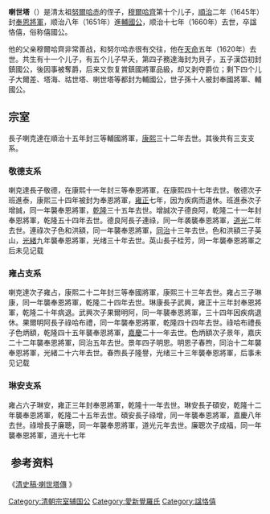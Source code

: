 {{Manchu name|[[爱新觉罗氏|爱新觉罗]]}}
'''喇世塔'''（{{bd|||1660年|catIdx=T}}）是清太祖[[努尔哈赤|努爾哈赤]]的侄子，[[穆尔哈齐|穆爾哈齊]]第十个儿子，[[顺治|順治]]二年（1645年）封[[奉恩將軍|奉恩將軍]]，顺治八年（1651年）進[[輔國公|輔國公]]，顺治十七年（1660年）去世，卒諡恪僖，俗称僖國公。

他的父亲穆爾哈齊非常善战，和努尔哈赤很有交往，他在[[天命_(后金)|天命]]五年（1620年）去世。共生有十一个儿子，有五个儿子早夭，第四子務達海封为貝子，五子漢岱初封鎮國公，後因事被奪爵，后来又恢复賞鎮國將軍品級，却又剥夺爵位；剩下四个儿子大爾差、塔海、祜世塔、喇世塔等都封为輔國公，世子孫十人被封奉國將軍、輔國公。

== 宗室 ==
長子喇克達在順治十五年封三等輔國將軍，[[康熙|康熙]]三十二年去世。其後共有三支支系。

=== 敬德支系 ===
喇克達長子敬德，在康熙十一年封三等奉恩將軍，在康熙四十七年去世。敬德次子班進泰，康熙三十四年被封为奉恩將軍，[[雍正|雍正]]七年，因为疾病而退休。班進泰次子增誠，同一年襲奉恩將軍，[[乾隆|乾隆]]三十五年去世。增誠次子德良阿，乾隆二十一年封奉恩將軍，乾隆五十四年去世。德良阿長子連祿，同一年袭襲奉恩將軍，[[道光|道光]]二年去世。連祿次子色和洪額，同一年襲奉恩將軍，[[同治|同治]]十三年去世。色和洪額三子英山，[[光绪|光緒]]九年襲奉恩將軍，光绪三十年去世。英山長子桂芳，同一年襲奉恩將軍之后未见记载

=== 雍占支系 ===
喇克達次子雍占，康熙二十二年封三等奉國將軍，康熙三十三年去世。雍占三子琳康，同一年襲奉恩將軍，乾隆二十四年去世。琳康長子武興，雍正十三年封奉恩將軍，乾隆二十年病退。武興次子果爾明阿，同一年襲奉恩將軍，三十四年因疾病退休。果爾明阿長子祿哈布禮，同一年襲奉恩將軍，乾隆四十四年去世。祿哈布禮長子色炳額，乾隆四十五年襲奉恩將軍，[[嘉庆|嘉慶]]二十一年去世。色炳額次子景年，嘉庆二十二年襲奉恩將軍，同治五年去世。景年四子明恩。明恩子春煦，同治十二年襲奉恩將軍，光緒二十六年去世。春煦長子隆譽，光绪三十三年襲奉恩將軍，后事未见记载

=== 琳安支系 ===
雍占六子琳安，雍正三年封奉恩將軍，乾隆十一年去世。琳安長子碩安，乾隆十二年襲奉恩將軍，乾隆二十五年去世。碩安長子祿增，同一年襲奉恩將軍，嘉慶八年去世。祿增長子廉聰，同一年襲奉恩將軍，道光元年去世。廉聰次子成福，同一年襲奉恩將軍，道光十七年
== 参考资料 ==
《[https://m.baidu.com/from=1013755s/bd_page_type=1/ssid=1874b0aed0c2bef5c2ded5fdc5f49c06/uid=0/pu=usm@1,sz@1320_1001,ta@iphone_2_5.0_3_537/t=iphone/l=3/tc?w=0_10_%e6%b8%85%e5%8f%b2%e7%a8%bf&ref=www_iphone&lid=6352617946532603534&fm=alop&m=8&srd=1&title=%E6%B8%85%E5%8F%B2%E7%A8%BF%E5%85%A8%E6%96%87%E5%9C%A8%E7%BA%BF%E9%98%85%E8%AF%BB_%E5%9B%BD%E5%AD%A6%E7%BB%8F%E5%85%B8_%E5%8E%86%E5%8F%B2%E6%98%A5%E7%A7%8B%E7%BD%91&dict=30&w_qd=&eqid=5829085d60d8e800100000015870bccd&ntc=1&bdenc=1&nsrc=IlPT2AEptyoA_yixCFOxXnANedT62v3IIQ3OPTlVLDK8jkWue4jqHcVjV88wL8LTUS4avGeAdAoDljXyQT2pkMkQf4F6sVsb8XfeeaSwrcm&tcid=ixp53abe 清史稿·喇世塔傳] {{Wayback|url=https://m.baidu.com/from=1013755s/bd_page_type=1/ssid=1874b0aed0c2bef5c2ded5fdc5f49c06/uid=0/pu=usm@1,sz@1320_1001,ta@iphone_2_5.0_3_537/t=iphone/l=3/tc?w=0_10_%e6%b8%85%e5%8f%b2%e7%a8%bf&ref=www_iphone&lid=6352617946532603534&fm=alop&m=8&srd=1&title=%E6%B8%85%E5%8F%B2%E7%A8%BF%E5%85%A8%E6%96%87%E5%9C%A8%E7%BA%BF%E9%98%85%E8%AF%BB_%E5%9B%BD%E5%AD%A6%E7%BB%8F%E5%85%B8_%E5%8E%86%E5%8F%B2%E6%98%A5%E7%A7%8B%E7%BD%91&dict=30&w_qd=&eqid=5829085d60d8e800100000015870bccd&ntc=1&bdenc=1&nsrc=IlPT2AEptyoA_yixCFOxXnANedT62v3IIQ3OPTlVLDK8jkWue4jqHcVjV88wL8LTUS4avGeAdAoDljXyQT2pkMkQf4F6sVsb8XfeeaSwrcm&tcid=ixp53abe |date=20200403222704 }}》

[[Category:清朝宗室辅国公|Category:清朝宗室辅国公]]
[[Category:愛新覺羅氏|Category:愛新覺羅氏]]
[[Category:諡恪僖|Category:諡恪僖]]